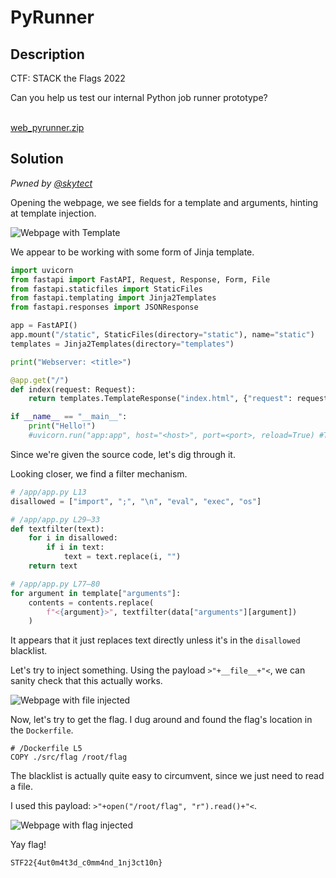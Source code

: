 # PyRunner

## Description

CTF: STACK the Flags 2022

Can you help us test our internal Python job runner prototype?

<br />
<a href="/files/stacktheflags-2022/web_pyrunner.zip" download>
  web_pyrunner.zip
</a>

## Solution

_Pwned by [@skytect](https://github.com/skytect)_

Opening the webpage, we see fields for a template and arguments, hinting at
template injection.

![Webpage with Template](/images/stacktheflags-2022/pyrunner-1.png)

We appear to be working with some form of Jinja template.

```python
import uvicorn
from fastapi import FastAPI, Request, Response, Form, File
from fastapi.staticfiles import StaticFiles
from fastapi.templating import Jinja2Templates
from fastapi.responses import JSONResponse

app = FastAPI()
app.mount("/static", StaticFiles(directory="static"), name="static")
templates = Jinja2Templates(directory="templates")

print("Webserver: <title>")

@app.get("/")
def index(request: Request):
    return templates.TemplateResponse("index.html", {"request": request})

if __name__ == "__main__":
    print("Hello!")
    #uvicorn.run("app:app", host="<host>", port=<port>, reload=True) #TODO: add support for files that don't exit
```

Since we're given the source code, let's dig through it.

Looking closer, we find a filter mechanism.

```python
# /app/app.py L13
disallowed = ["import", ";", "\n", "eval", "exec", "os"]

# /app/app.py L29–33
def textfilter(text):
    for i in disallowed:
        if i in text:
            text = text.replace(i, "")
    return text

# /app/app.py L77–80
for argument in template["arguments"]:
    contents = contents.replace(
        f"<{argument}>", textfilter(data["arguments"][argument])
    )
```

It appears that it just replaces text directly unless it's in the `disallowed`
blacklist.

Let's try to inject something. Using the payload `>"+__file__+"<`, we can sanity
check that this actually works.

![Webpage with __file__ injected](/images/stacktheflags-2022/pyrunner-2.png)

Now, let's try to get the flag. I dug around and found the flag's location in
the `Dockerfile`.

```docker
# /Dockerfile L5
COPY ./src/flag /root/flag
```

The blacklist is actually quite easy to circumvent, since we just need to read a
file.

I used this payload: `>"+open("/root/flag", "r").read()+"<`.

![Webpage with flag injected](/images/stacktheflags-2022/pyrunner-3.png)

Yay flag!

`STF22{4ut0m4t3d_c0mm4nd_1nj3ct10n}`
